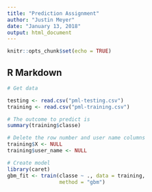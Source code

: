 ```yaml
---
title: "Prediction Assignment"
author: "Justin Meyer"
date: "January 13, 2018"
output: html_document
---
```


```r
knitr::opts_chunk$set(echo = TRUE)
```

## R Markdown

```r

# Get data

testing <- read.csv("pml-testing.csv")
training <- read.csv("pml-training.csv")

# The outcome to predict is
summary(training$classe)

# Delete the row number and user name columns
training$X <- NULL
training$user_name <- NULL

# Create model
library(caret)
gbm_fit <- train(classe ~ ., data = training, 
                 method = "gbm")


```
